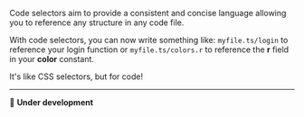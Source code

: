 Code selectors aim to provide a consistent and concise language allowing you to reference any structure in any code file.

With code selectors, you can now write something like: `myfile.ts/login` to reference your login function or `myfile.ts/colors.r` to reference the **r** field in your **color** constant.

It's like CSS selectors, but for code!

-----

🚧 **Under development**


